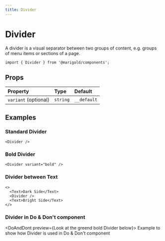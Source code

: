 ```yaml
---
title: Divider
---
```



# Divider

A divider is a visual separator between two groups of content,
e.g. groups of menu items or sections of a page.

<Divider />

```tsx onlyCode
import { Divider } from '@marigold/components';
```

## Props

| Property             | Type     | Default     |
| :------------------- | :------- | :---------- |
| `variant` (optional) | `string` | `__default` |

## Examples

### Standard Divider

```tsx
<Divider />
```

### Bold Divider

```tsx
<Divider variant="bold" />
```

### Divider between Text

```tsx
<>
  <Text>Dark Side</Text>
  <Divider />
  <Text>Bright Side</Text>
</>
```

### Divider in Do & Don't component

<DoAndDont preview={<Text>Look at the greend bold Divider below</Text>}>
  Example to show how Divider is used in Do & Don't component
</DoAndDont>
